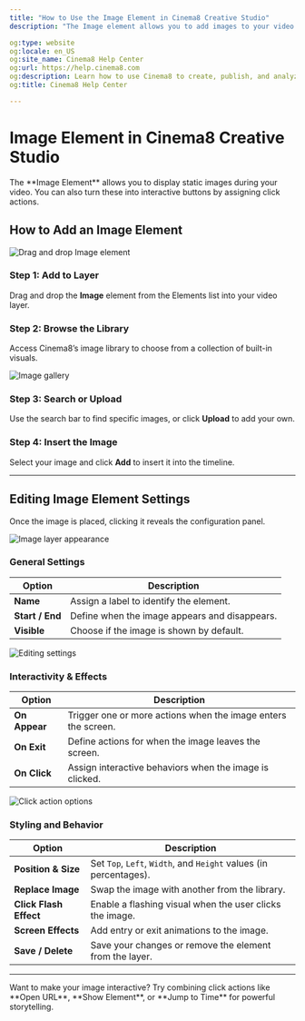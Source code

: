 ```yaml
---
title: "How to Use the Image Element in Cinema8 Creative Studio"
description: "The Image element allows you to add images to your video. When you assign click actions to the images you add, they turn into interactive buttons."

og:type: website
og:locale: en_US
og:site_name: Cinema8 Help Center
og:url: https://help.cinema8.com
og:description: Learn how to use Cinema8 to create, publish, and analyze interactive videos.
og:title: Cinema8 Help Center

---
```



# Image Element in Cinema8 Creative Studio

<Callout type="info">
The **Image Element** allows you to display static images during your video. You can also turn these into interactive buttons by assigning click actions.
</Callout>

## How to Add an Image Element

![Drag and drop Image element](/screenshot/advanced-interactivity/image-element-1.webp)

<Steps>

### Step 1: Add to Layer

Drag and drop the **Image** element from the Elements list into your video layer.

### Step 2: Browse the Library

Access Cinema8’s image library to choose from a collection of built-in visuals.

![Image gallery](/screenshot/advanced-interactivity/image-element-2.webp)

### Step 3: Search or Upload

Use the search bar to find specific images, or click **Upload** to add your own.

### Step 4: Insert the Image

Select your image and click **Add** to insert it into the timeline.

</Steps>

---

## Editing Image Element Settings

Once the image is placed, clicking it reveals the configuration panel.

![Image layer appearance](/screenshot/advanced-interactivity/image-element-3.webp)

### General Settings

| Option       | Description |
|--------------|-------------|
| **Name**     | Assign a label to identify the element. |
| **Start / End** | Define when the image appears and disappears. |
| **Visible**  | Choose if the image is shown by default. |

![Editing settings](/screenshot/advanced-interactivity/image-element-4.webp)

### Interactivity & Effects

| Option       | Description |
|--------------|-------------|
| **On Appear**     | Trigger one or more actions when the image enters the screen. |
| **On Exit**       | Define actions for when the image leaves the screen. |
| **On Click**      | Assign interactive behaviors when the image is clicked. |

![Click action options](/screenshot/advanced-interactivity/image-element-5.webp)

### Styling and Behavior

| Option       | Description |
|--------------|-------------|
| **Position & Size** | Set `Top`, `Left`, `Width`, and `Height` values (in percentages). |
| **Replace Image**   | Swap the image with another from the library. |
| **Click Flash Effect** | Enable a flashing visual when the user clicks the image. |
| **Screen Effects** | Add entry or exit animations to the image. |
| **Save / Delete**  | Save your changes or remove the element from the layer. |

---

<Callout type="default">
Want to make your image interactive? Try combining click actions like **Open URL**, **Show Element**, or **Jump to Time** for powerful storytelling.
</Callout>
